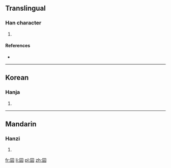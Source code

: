 ==Translingual==

===Han character===
{{Han char|rn=31|rad=囗|as=04|sn=7|four=|canj=田一一戈 (WMMI)}}

# {{defn|Han|sort=囗04}}

====References====
* {{Han ref|kx=0217.120|dkj=04709|dj=0444.150|hdz=10714.050|uh=56E9|ud=22249}}

----

==Korean==

===Hanja===
{{ko-hanja|hangeul=운|rv=un|mr=un}}

# {{defn|lang=ko|sort=囗04}}

----

==Mandarin==

===Hanzi===
{{cmn-hanzi|pin=[[yùn]] ([[yun4]])|wg=yün<sup>4</sup>}}

# {{defn|lang=cmn|sort=囗04}}

[[fr:囩]]
[[li:囩]]
[[pl:囩]]
[[zh:囩]]